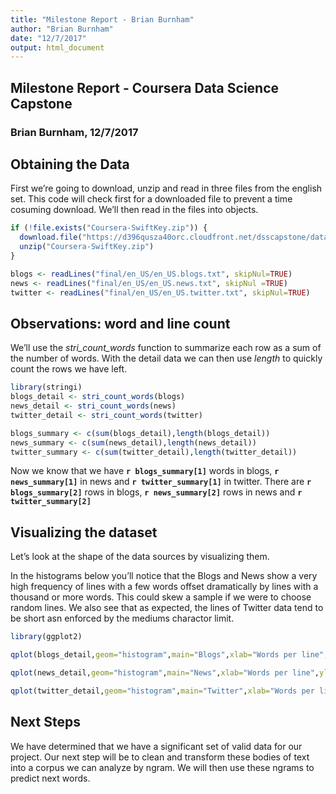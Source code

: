 ```yaml
---
title: "Milestone Report - Brian Burnham"
author: "Brian Burnham"
date: "12/7/2017"
output: html_document
---
```


## Milestone Report - Coursera Data Science Capstone

### Brian Burnham, 12/7/2017

## Obtaining the Data

First we're going to download, unzip and read in three files from the english set. This code will check first for a downloaded file to prevent a time cosuming download. We'll then read in the files into objects. 

```r

if (!file.exists("Coursera-SwiftKey.zip")) {
  download.file("https://d396qusza40orc.cloudfront.net/dsscapstone/dataset/Coursera-SwiftKey.zip","Coursera-SwiftKey.zip")
  unzip("Coursera-SwiftKey.zip")
}

blogs <- readLines("final/en_US/en_US.blogs.txt", skipNul=TRUE) 
news <- readLines("final/en_US/en_US.news.txt", skipNul =TRUE) 
twitter <- readLines("final/en_US/en_US.twitter.txt", skipNul=TRUE) 

```

## Observations: word and line count

We'll use the *stri_count_words* function to summarize each row as a sum of the number of words. With the detail data we can then use *length* to quickly count the rows we have left.

```r
library(stringi)
blogs_detail <- stri_count_words(blogs)
news_detail <- stri_count_words(news)
twitter_detail <- stri_count_words(twitter)

blogs_summary <- c(sum(blogs_detail),length(blogs_detail))
news_summary <- c(sum(news_detail),length(news_detail))
twitter_summary <- c(sum(twitter_detail),length(twitter_detail))

```

Now we know that we have **`r blogs_summary[1]`** words in blogs, **`r news_summary[1]`** in news and **`r twitter_summary[1]`** in twitter. There are **`r blogs_summary[2]`** rows in blogs, **`r news_summary[2]`** rows in news and **`r twitter_summary[2]`**


## Visualizing the dataset

Let's look at the shape of the data sources by visualizing them. 

In the histograms below you'll notice that the Blogs and News show a very high frequency of lines with a few words offset dramatically by lines with a thousand or more words. This could skew a sample if we were to choose random lines. We also see that as expected, the lines of Twitter data tend to be short asn enforced by the mediums charactor limit. 

```r
library(ggplot2)

qplot(blogs_detail,geom="histogram",main="Blogs",xlab="Words per line",ylab="Frequency")

qplot(news_detail,geom="histogram",main="News",xlab="Words per line",ylab="Frequency")

qplot(twitter_detail,geom="histogram",main="Twitter",xlab="Words per line",ylab="Frequency")

```

## Next Steps

We have determined that we have a significant set of valid data for our project. Our next step will be to clean and transform these bodies of text into a corpus we can analyze by ngram. We will then use these ngrams to predict next words. 



